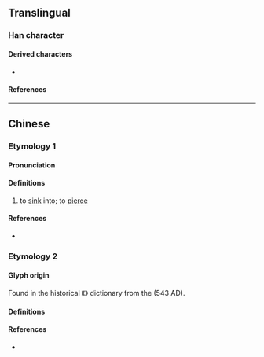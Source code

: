 {{character info}}
==Translingual==

===Han character===
{{Han char|rn=18|rad=刀|as=06|sn=8|four=82600|canj=ORLN|ids=⿰合刂}}

====Derived characters====
* {{l|mul|[[箚]]}}

====References====
{{Han ref|kx=0139.080|hdz=10336.080|uh=34E3}}

----

==Chinese==

===Etymology 1===
{{zh-forms|alt=⿰⿱⺈𦥑刂<!-- Note: 𠜼 is listed as a separate character in Dictionary of Chinese Character Variants. Refer http://dict.variants.moe.edu.tw/variants/rbt/word_attribute.rbt?quote_code=QzAwNTk5 -->}}

====Pronunciation====
{{zh-pron
|m=qià
|c=zak6
|mc=y
|oc=
|ma=
|cat=v
}}

====Definitions====
{{zh-hanzi}}

# {{zh-hg}} to [[sink]] into; to [[pierce]] <!-- 《廣韻·洽韻》 㓣，入也。 《集韻·洽韻》 㓣，陷也。 《正字通·刀部》 㓣，刺入也。 -->

====References====
* {{R:twedu|C00565}}

===Etymology 2===

====Glyph origin====
Found in the historical {{w|Yupian}} 《{{lw|zh|玉篇}}》 dictionary from the {{w|Liang dynasty}} (543 AD).

====Definitions====
{{zh-see|割|ha}}

====References====
* {{R:twedu|A00366-008#24}}